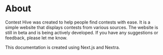 # About

Contest Hive was created to help people find contests with ease. It is a simple website that displays contests from various sources. The website is still in beta and is being actively developed. If you have any suggestions or feedback, please let me know.

This documentation is created using Next.js and Nextra.

